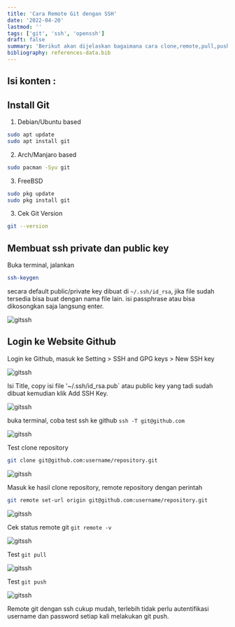 ```yaml
---
title: 'Cara Remote Git dengan SSH'
date: '2022-04-20'
lastmod: ''
tags: ['git', 'ssh', 'openssh']
draft: false
summary: 'Berikut akan dijelaskan bagaimana cara clone,remote,pull,push repository git dengan ssh/openssh'
bibliography: references-data.bib
---
```


## Isi konten :

<TOCInline toc={props.toc} exclude="Isi konten :" toHeading={2} />

## Install Git

1. Debian/Ubuntu based

```bash
sudo apt update
sudo apt install git
```

2. Arch/Manjaro based

```bash
sudo pacman -Syu git
```

3. FreeBSD

```bash
sudo pkg update
sudo pkg install git
```

3. Cek Git Version

```bash
git --version
```

## Membuat ssh private dan public key

Buka terminal, jalankan

```bash
ssh-keygen
```

secara default public/private key dibuat di `~/.ssh/id_rsa`, jika file sudah tersedia bisa buat dengan nama file lain.
isi passphrase atau bisa dikosongkan saja langsung enter.

![gitssh](/static/images/git/1.png)

## Login ke Website Github

Login ke Github, masuk ke Setting > SSH and GPG keys > New SSH key

![gitssh](/static/images/git/2.png)

Isi Title, copy isi file '~/.ssh/id_rsa.pub` atau public key yang tadi sudah dibuat kemudian klik Add SSH Key.

![gitssh](/static/images/git/3.png)

buka terminal, coba test ssh ke github `ssh -T git@github.com`

![gitssh](/static/images/git/4.png)

Test clone repository

```bash
git clone git@github.com:username/repository.git
```

![gitssh](/static/images/git/5.png)

Masuk ke hasil clone repository, remote repository dengan perintah

```bash
git remote set-url origin git@github.com:username/repository.git
```

![gitssh](/static/images/git/6.png)

Cek status remote git `git remote -v`

![gitssh](/static/images/git/8.png)

Test `git pull`

![gitssh](/static/images/git/7.png)

Test `git push`

![gitssh](/static/images/git/9.png)

Remote git dengan ssh cukup mudah, terlebih tidak perlu autentifikasi username dan password setiap kali melakukan git push.
